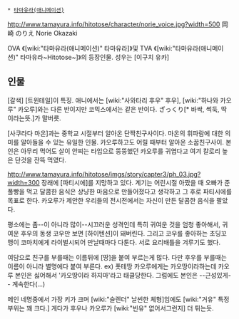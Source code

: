  * [[타마유라(애니메이션)]]

http://www.tamayura.info/hitotose/character/norie_voice.jpg?width=500
岡崎 のりえ Norie Okazaki

OVA 《[wiki:"타마유라(애니메이션)" 타마유라]》및 TVA 《[wiki:"타마유라(애니메이션)" 타마유라~Hitotose~]》의 등장인물. 성우는 [이구치 유카]

== 인물 ==
[갈색] [트윈테일]이 특징. 애니에서는 [wiki:"사와타리 후우" 후우], [wiki:"하나와 카오루" 카오루]와는 다른 반이지만 코믹스에서는 같은 반이다. ざっくり[* 바싹, 썩둑, 딱 이라는뜻.]가 말버릇.

[사쿠라다 마온]과는 중학교 시절부터 알아온 단짝친구사이다. 마온의 휘파람에 대한 의미를 알아들을 수 있는 유일한 인물. 
카오루하고도 어릴 때부터 알아온 소꿉친구사이. 본인은 아무리 먹어도 살이 안찌는 타입으로 뚱뚱했던 카오루를 귀엽다고 여겨 칼로리 높은 단것을 잔뜩 먹였다.

http://www.tamayura.info/hitotose/imgs/story/capter3/ph_03.jpg?width=300
장래에 [파티시에]를 지망하고 있다. 계기는 어린시절 아팠을 때 오빠가 준 풀빵을 먹고 달콤한 음식은 상냥한 마음으로 만들어졌다고 생각하고 그 후로 파티시에를 목표로 한다. 카오루가 제안한 우리들의 전시전에서는 자신이 만든 달콤한 음식을 팔았다. 

평소에는 좀--이 아니라 많이--시끄러운 성격인데 특히 귀여운 것을 엄청 좋아해서, 귀여운 후우의 동생 코우만 보면 [하이텐션]이 돼버린다. 그리고 코우를 좋아하는 초딩꼬맹이 코마치에게 라이벌시되어 만날때마다 다툰다. 서로 요리배틀을 겨루기도 했다.

여담으로 친구를 부를때는 이름뒤에 [땅]을 붙여 부르는게 많다. 다만 후우를 부를때는 이름이 아니라 별명에다 붙여 부른다. ex) 폿테땅
카오루에게는 카오땅이라하는데 카오루 본인은 싫어해서 '카오땅이라 하지마'라고 태클당한다. 그럼에도 본인은 --근성있게-- 계속한다(...)

메인 네명중에서 가장 키가 크며 [wiki:"슬렌더" 날씬한 체형]임에도 [wiki:"거유" 특정부위는 꽤 크다.] 게다가 후우나 카오루가 [wiki:"빈유" 없어서그런지] 더 튀는듯. 
